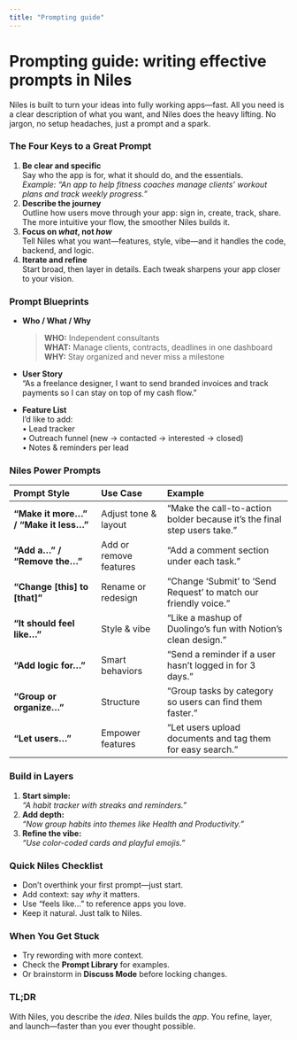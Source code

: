```yaml
---
title: "Prompting guide"
---
```


# **Prompting guide: writing effective prompts in Niles**

Niles is built to turn your ideas into fully working apps—fast. All you need is a clear description of what you want, and Niles does the heavy lifting. No jargon, no setup headaches, just a prompt and a spark.

### The Four Keys to a Great Prompt

1. **Be clear and specific**\
   Say who the app is for, what it should do, and the essentials.\
   _Example: “An app to help fitness coaches manage clients’ workout plans and track weekly progress.”_
2. **Describe the journey**\
   Outline how users move through your app: sign in, create, track, share. The more intuitive your flow, the smoother Niles builds it.
3. **Focus on _what_, not _how_**\
   Tell Niles what you want—features, style, vibe—and it handles the code, backend, and logic.
4. **Iterate and refine**\
   Start broad, then layer in details. Each tweak sharpens your app closer to your vision.

### Prompt Blueprints

- **Who / What / Why**

  > **WHO:** Independent consultants\
  > **WHAT:** Manage clients, contracts, deadlines in one dashboard\
  > **WHY:** Stay organized and never miss a milestone
- **User Story**\
  “As a freelance designer, I want to send branded invoices and track payments so I can stay on top of my cash flow.”
- **Feature List**\
  I’d like to add:\
  • Lead tracker\
  • Outreach funnel (new → contacted → interested → closed)\
  • Notes & reminders per lead

### Niles Power Prompts

| Prompt Style                          | Use Case               | Example                                                                  |
| :------------------------------------ | :--------------------- | :----------------------------------------------------------------------- |
| **“Make it more…” / “Make it less…”** | Adjust tone & layout   | “Make the call-to-action bolder because it’s the final step users take.” |
| **“Add a…” / “Remove the…”**          | Add or remove features | “Add a comment section under each task.”                                 |
| **“Change [this] to [that]”**         | Rename or redesign     | “Change ‘Submit’ to ‘Send Request’ to match our friendly voice.”         |
| **“It should feel like…”**            | Style & vibe           | “Like a mashup of Duolingo’s fun with Notion’s clean design.”            |
| **“Add logic for…”**                  | Smart behaviors        | “Send a reminder if a user hasn’t logged in for 3 days.”                 |
| **“Group or organize…”**              | Structure              | “Group tasks by category so users can find them faster.”                 |
| **“Let users…”**                      | Empower features       | “Let users upload documents and tag them for easy search.”               |

### Build in Layers

1. **Start simple:**\
   _“A habit tracker with streaks and reminders.”_
2. **Add depth:**\
   _“Now group habits into themes like Health and Productivity.”_
3. **Refine the vibe:**\
   _“Use color-coded cards and playful emojis.”_

### Quick Niles Checklist

- Don’t overthink your first prompt—just start.
- Add context: say _why_ it matters.
- Use “feels like…” to reference apps you love.
- Keep it natural. Just talk to Niles.

### When You Get Stuck

- Try rewording with more context.
- Check the **Prompt Library** for examples.
- Or brainstorm in **Discuss Mode** before locking changes.

### TL;DR

With Niles, you describe the _idea_. Niles builds the _app_. You refine, layer, and launch—faster than you ever thought possible.